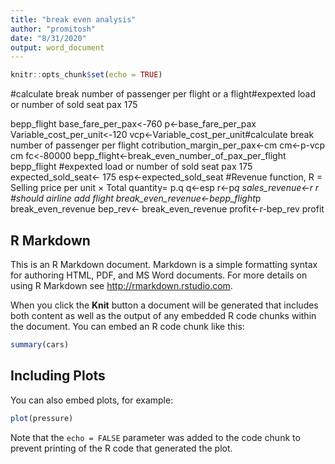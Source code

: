 ```yaml
---
title: "break even analysis"
author: "promitosh"
date: "8/31/2020"
output: word_document
---
```


```r
knitr::opts_chunk$set(echo = TRUE)
```
#calculate break number of passenger per flight or a flight#expexted load or number of sold seat pax 175


bepp_flight
base_fare_per_pax<-760
p<-base_fare_per_pax
Variable_cost_per_unit<-120
vcp<-Variable_cost_per_unit#calculate break number of passenger per flight
cotribution_margin_per_pax<-cm
cm<-p-vcp
cm
fc<-80000
bepp_flight<-break_even_number_of_pax_per_flight
bepp_flight
#expexted load or number of sold seat pax 175
expected_sold_seat<- 175
esp<-expected_sold_seat
#Revenue function, R = Selling price per unit × Total quantity= p.q
q<-esp
r<-p*q
sales_revenue<-r
r
#should airline add flight
break_even_revenue<-bepp_flight*p
break_even_revenue
bep_rev<- break_even_revenue
profit<-r-bep_rev
profit





## R Markdown

This is an R Markdown document. Markdown is a simple formatting syntax for authoring HTML, PDF, and MS Word documents. For more details on using R Markdown see <http://rmarkdown.rstudio.com>.

When you click the **Knit** button a document will be generated that includes both content as well as the output of any embedded R code chunks within the document. You can embed an R code chunk like this:

```r
summary(cars)
```

## Including Plots

You can also embed plots, for example:

```r
plot(pressure)
```

Note that the `echo = FALSE` parameter was added to the code chunk to prevent printing of the R code that generated the plot.
